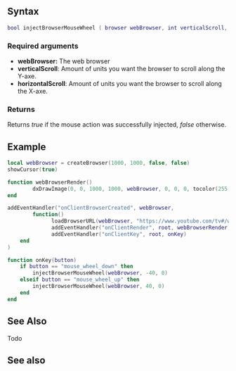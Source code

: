 
{{Client function}}
{{New feature/item|3.0150|1.5||
This function injects mouse wheel events. 
}}

==Syntax==
<syntaxhighlight lang="lua">
bool injectBrowserMouseWheel ( browser webBrowser, int verticalScroll, int horizontalScroll )
</syntaxhighlight>
{{OOP||[[/Element/Browser.md|browser]]:injectMouseWheel||injectBrowserMouseWheel}}

===Required arguments===
*'''webBrowser:''' The web browser
*'''verticalScroll''': Amount of units you want the browser to scroll along the Y-axe.
*'''horizontalScroll''': Amount of units you want the browser to scroll along the X-axe.

===Returns===
Returns ''true'' if the mouse action was successfully injected, ''false'' otherwise.

==Example==
<syntaxhighlight lang="lua">local webBrowser = createBrowser(1000, 1000, false, false)
showCursor(true)

function webBrowserRender()
        dxDrawImage(0, 0, 1000, 1000, webBrowser, 0, 0, 0, tocolor(255,255,255,255), true)
end

addEventHandler("onClientBrowserCreated", webBrowser,
        function()
              loadBrowserURL(webBrowser, "https://www.youtube.com/tv#/watch?mode=transport&v=jofNR_WkoCE")
              addEventHandler("onClientRender", root, webBrowserRender)
              addEventHandler("onClientKey", root, onKey)
	end
)

function onKey(button)
	if button == "mouse_wheel_down" then
		injectBrowserMouseWheel(webBrowser, -40, 0)
	elseif button == "mouse_wheel_up" then
		injectBrowserMouseWheel(webBrowser, 40, 0)
	end
end</syntaxhighlight>

==See Also==
Todo

==See also==
{{CEF_functions}}